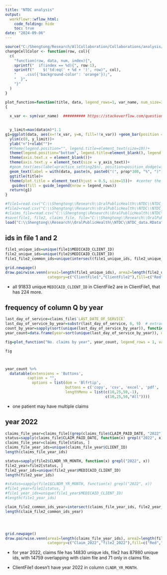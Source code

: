 ```yaml
---
title: "NTDC analysis"
output:
  workflowr::wflow_html:
    code_folding: hide
    toc: true
date: "2024-09-06"
---
```


```r
source("C:/Shengtong/Research/AllCollaboration/Collaborations/analysis/Rfunctions.R")
changeCellColor <- function(row, col){
  c(
    "function(row, data, num, index){",
    sprintf("  if(index == %d){", row-1),
    sprintf("    $('td:eq(' + %d + ')', row)", col),
    "    .css({'background-color': 'orange'});",
    "  }",
    "}"  
  )
}
```


```r
plot_function=function(title, data, legend_rows=1, var_name, num_size=3, legend_text_size=11, y_axis_text=12)
{
  
  x_var <- sym(var_name)  ########## https://stackoverflow.com/questions/4856849/looping-over-variables-in-ggplot this is the key step for the loop 

  
  y_limit=max(data$n)*1.1
g1=ggplot(data, aes(x=!!x_var, y=n, fill=!!x_var)) +geom_bar(position = "dodge", stat="identity")+
  ylim(c(0, y_limit))+
  ylab("n")+xlab("")+
  #theme(legend.position="", legend.title=element_text(size=10))+
  theme(legend.position="bottom", legend.title=element_blank(), legend.text = element_text(size=legend_text_size))+
  theme(axis.text.x = element_blank())+
  theme(axis.text.y = element_text(size = y_axis_text))+
  #geom_text(aes(label=practice_setting2$n), position=position_dodge(width=0.9), vjust=-0.25, size=3)+  # add numbers over bars
  geom_text(label = with(data, paste(n, paste0("(", prop*100, "%", ")"))), vjust=-1, size=num_size)+
  ggtitle(title)+
  theme(plot.title = element_text(hjust = 0.5, size=15))+  #center the title
   guides(fill = guide_legend(nrow = legend_rows))
  return(g1)
}
```




```r
#file1=read.csv("C:\\Shengtong\\Research\\OralPublicHealth\\NTDC\\NTDC_ClientFile1.csv")
#file2=read.csv("C:\\Shengtong\\Research\\OralPublicHealth\\NTDC\\NTDC_ClientFile2.csv")
#claims_file=read.csv("C:\\Shengtong\\Research\\OralPublicHealth\\NTDC\\NTDC_DENTAL_CLAIMS_FILE.csv")
#save(file1, file2, claims_file, file="C:\\Shengtong\\Research\\OralPublicHealth\\NTDC\\NTDC_data.RData")
load("C:\\Shengtong\\Research\\OralPublicHealth\\NTDC\\NTDC_data.RData")
```

## ids in file 1 and 2 


```r
file1_unique_ids=unique(file1$MEDICAID_CLIENT_ID)
file2_unique_ids=unique(file2$MEDICAID_CLIENT_ID)
file1_file2_common_ids=unique(intersect(file1_unique_ids, file2_unique_ids))

grid.newpage() 
draw.pairwise.venn(area1=length(file1_unique_ids), area2=length(file2_unique_ids),cross.area=length(file1_file2_common_ids), 
                   category=c("ClientFile1","ClientFile2"),fill=c("Red","Yellow"))
```
* all 91833 unique `MEDICAID_CLIENT_ID` in ClientFile2 are in ClientFile1, that has 224 more.  


## frequency of column Q by year  

```r
last_day_of_service=claims_file$`LAST_DATE_OF_SERVICE`
last_day_of_service_by_year=substr(last_day_of_service, 6, 9)  # extract years  
count_by_year=sapply(sort(unique(last_day_of_service_by_year)), function(x) sum(last_day_of_service_by_year==x))
year_count=data.frame(year=sort(unique(last_day_of_service_by_year)), n=count_by_year) %>% mutate(prop=round(n/sum(count_by_year),4))

fig=plot_function("No. claims by year", year_count, legend_rows = 1, var_name = "year")

fig



year_count %>% 
  datatable(extensions = 'Buttons',
          caption = "", 
            options = list(dom = 'Blfrtip',
                           buttons = c('copy', 'csv', 'excel', 'pdf', 'print'),
                           lengthMenu = list(c(10,25,50,-1),
                                             c(10,25,50,"All"))))
```
* one patient may have multiple claims 



## year 2022 

```r
claims_file_year=claims_file[(grep(claims_file$CLAIM_PAID_DATE, "2022")),]
status=sapply(claims_file$CLAIM_PAID_DATE, function(x) grepl("2022", x))
claims_file_year=claims_file[status, ]
claims_file_year_ids=unique(claims_file_year$CLIENT_ID)
length(claims_file_year_ids)

status=sapply(file2$CLNDR_YR_MONTH, function(x) grepl("2022", x))
file2_year=file2[status, ]
file2_year_ids=unique(file2_year$MEDICAID_CLIENT_ID)
length(file2_year_ids)

#status=sapply(file1$CLNDR_YR_MONTH, function(x) grepl("2022", x))
#file1_year=file1[status, ]
#file1_year_ids=unique(file1_year$MEDICAID_CLIENT_ID)
#length(file1_year_ids)

claim_file2_common_ids_year=intersect(claims_file_year_ids, file2_year_ids)
length(claim_file2_common_ids_year)




grid.newpage() 
draw.pairwise.venn(area1=length(claims_file_year_ids), area2=length(file2_year_ids),cross.area=length(claim_file2_common_ids_year), 
                   category=c("Claim_2022","file2_2022"),fill=c("Red","Yellow"))
```

* for year 2022, claims file has 14830 unique ids,  file2 has 87980 unique ids, with  14759 overlapping with claim file and 71 only in claims file. 

* ClientFile1 doesn't have year 2022 in column `CLNDR_YR_MONTH`. 